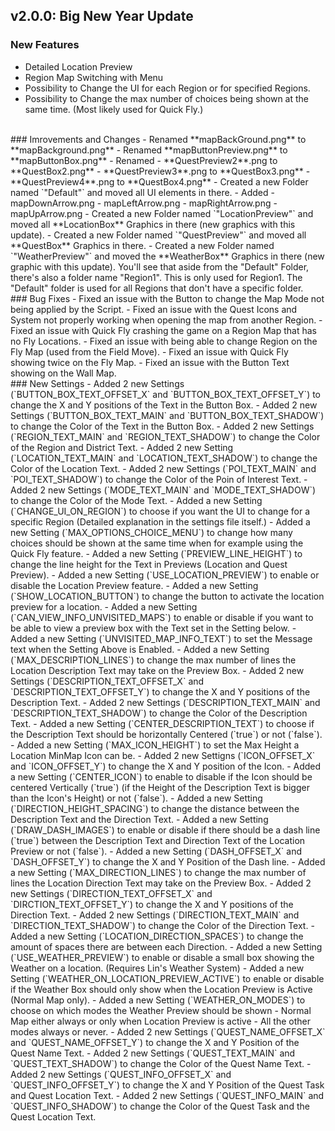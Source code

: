 ## v2.0.0: Big New Year Update

### New Features
- Detailed Location Preview
- Region Map Switching with Menu
- Possibility to Change the UI for each Region or for specified Regions.
- Possibility to Change the max number of choices being shown at the same time. (Most likely used for Quick Fly.)
<br/>
### Imrovements and Changes
- Renamed **mapBackGround.png** to **mapBackground.png**
- Renamed **mapButtonPreview.png** to **mapButtonBox.png**
- Renamed
  - **QuestPreview2**.png to **QuestBox2.png**
  - **QuestPreview3**.png to **QuestBox3.png**
  - **QuestPreview4**.png to **QuestBox4.png**
- Created a new Folder named `"Default"` and moved all UI elements in there.
- Added
  - mapDownArrow.png
  - mapLeftArrow.png
  - mapRightArrow.png
  - mapUpArrow.png
- Created a new Folder named `"LocationPreview"` and moved all **LocationBox** Graphics in there (new graphics with this update).
- Created a new Folder named `"QuestPreview"` and moved all **QuestBox** Graphics in there.
- Created a new Folder named `"WeatherPreview"` and moved the **WeatherBox** Graphics in there (new graphic with this update).
<Callout type="hint">
  You'll see that aside from the "Default" Folder, there's also a folder name "Region1". This is only used for Region1. The "Default" folder is used for all Regions that don't have a specific folder.
</Callout>
<br/>
### Bug Fixes
- Fixed an issue with the Button to change the Map Mode not being applied by the Script.
- Fixed an issue with the Quest Icons and System not properly working when opening the map from another Region.
- Fixed an issue with Quick Fly crashing the game on a Region Map that has no Fly Locations.
- Fixed an issue with being able to change Region on the Fly Map (used from the Field Move).
- Fixed an issue with Quick Fly showing twice on the Fly Map.
- Fixed an issue with the Button Text showing on the Wall Map.
<br/>
### New Settings
- Added 2 new Settings (`BUTTON_BOX_TEXT_OFFSET_X` and `BUTTON_BOX_TEXT_OFFSET_Y`) to change the X and Y positions of the Text in the Button Box.
- Added 2 new Settings (`BUTTON_BOX_TEXT_MAIN` and `BUTTON_BOX_TEXT_SHADOW`) to change the Color of the Text in the Button Box.
- Added 2 new Settings (`REGION_TEXT_MAIN` and `REGION_TEXT_SHADOW`) to change the Color of the Region and District Text.
- Added 2 new Setting (`LOCATION_TEXT_MAIN` and `LOCATION_TEXT_SHADOW`) to change the Color of the Location Text.
- Added 2 new Settings (`POI_TEXT_MAIN` and `POI_TEXT_SHADOW`) to change the Color of the Poin of Interest Text.
- Added 2 new Settings (`MODE_TEXT_MAIN` and `MODE_TEXT_SHADOW`) to change the Color of the Mode Text.
- Added a new Setting (`CHANGE_UI_ON_REGION`) to choose if you want the UI to change for a specific Region (Detailed explanation in the settings file itself.)
- Added a new Setting (`MAX_OPTIONS_CHOICE_MENU`) to change how many choices should be shown at the same time when for example using the Quick Fly feature.
- Added a new Setting (`PREVIEW_LINE_HEIGHT`) to change the line height for the Text in Previews (Location and Quest Preview).
- Added a new Setting (`USE_LOCATION_PREVIEW`) to enable or disable the Location Preview feature.
- Added a new Setting (`SHOW_LOCATION_BUTTON`) to change the button to activate the location preview for a location.
- Added a new Setting (`CAN_VIEW_INFO_UNVISITED_MAPS`) to enable or disable if you want to be able to view a preview box with the Text set in the Setting below.
- Added a new Setting (`UNVISITED_MAP_INFO_TEXT`) to set the Message text when the Setting Above is Enabled.
- Added a new Setting (`MAX_DESCRIPTION_LINES`) to change the max number of lines the Location Description Text may take on the Preview Box.
- Added 2 new Settings (`DESCRIPTION_TEXT_OFFSET_X` and `DESCRIPTION_TEXT_OFFSET_Y`) to change the X and Y positions of the Description Text.
- Added 2 new Settings (`DESCRIPTION_TEXT_MAIN` and `DESCRIPTION_TEXT_SHADOW`) to change the Color of the Description Text.
- Added a new Setting (`CENTER_DESCRIPTION_TEXT`) to choose if the Description Text should be horizontally Centered (`true`) or not (`false`).
- Added a new Setting (`MAX_ICON_HEIGHT`) to set the Max Height a Location MinMap Icon can be.
- Added 2 new Settigns (`ICON_OFFSET_X` and `ICON_OFFSET_Y`) to change the X and Y position of the Icon.
- Added a new Setting (`CENTER_ICON`) to enable to disable if the Icon should be centered Vertically (`true`) (if the Height of the Description Text is bigger than the Icon's Height) or not (`false`).
- Added a new Setting (`DIRECTION_HEIGHT_SPACING`) to change the distance between the Description Text and the Direction Text.
- Added a new Setting (`DRAW_DASH_IMAGES`) to enable or disable if there should be a dash line (`true`) between the Description Text and Direction Text of the Location Preview or not (`false`).
- Added a new Setting (`DASH_OFFSET_X` and `DASH_OFFSET_Y`) to change the X and Y Position of the Dash line.
- Added a new Setting (`MAX_DIRECTION_LINES`) to change the max number of lines the Location Direction Text may take on the Preview Box.
- Added 2 new Settings (`DIRECTION_TEXT_OFFSET_X` and `DIRCTION_TEXT_OFFSET_Y`) to change the X and Y positions of the Direction Text.
- Added 2 new Settings (`DIRECTION_TEXT_MAIN` and `DIRECTION_TEXT_SHADOW`) to change the Color of the Direction Text.
- Added a new Setting (`LOCATION_DIRECTION_SPACES`) to change the amount of spaces there are between each Direction.
- Added a new Setting (`USE_WEATHER_PREVIEW`) to enable or disable a small box showing the Weather on a location. (Requires Lin's Weather System)
- Added a new Setting (`WEATHER_ON_LOCATION_PREVIEW_ACTIVE`) to enable or disable if the Weather Box should only show when the Location Preview is Active (Normal Map only).
- Added a new Setting (`WEATHER_ON_MODES`) to choose on which modes the Weather Preview should be shown
  - Normal Map either always or only when Location Preview is active
  - All the other modes always or never.
- Added 2 new Settings (`QUEST_NAME_OFFSET_X` and `QUEST_NAME_OFFSET_Y`) to change the X and Y Position of the Quest Name Text.
- Added 2 new Settings (`QUEST_TEXT_MAIN` and `QUEST_TEXT_SHADOW`) to change the Color of the Quest Name Text.
- Added 2 new Settings (`QUEST_INFO_OFFSET_X` and `QUEST_INFO_OFFSET_Y`) to change the X and Y Position of the Quest Task and Quest Location Text.
- Added 2 new Settings (`QUEST_INFO_MAIN` and `QUEST_INFO_SHADOW`) to change the Color of the Quest Task and the Quest Location Text.
<br/>